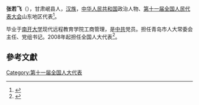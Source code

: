 '''张若飞'''（{{bd|1951年||}}），甘肃岷县人，[[汉族|汉族]]，[[中华人民共和国|中华人民共和国]]政治人物、[[第十一届全国人民代表大会|第十一届全国人民代表大会]]山东地区代表<ref>{{cite web|author=新华网|title=第十一届全国人大代表|url=http://news.xinhuanet.com/ziliao/2008-03/03/content_7708230.htm?node=36628|publisher=新华网|accessdate=2014-01-07|archive-date=2014-01-10|archive-url=https://web.archive.org/web/20140110211415/http://news.xinhuanet.com/ziliao/2008-03/03/content_7708230.htm?node=36628|dead-url=no}}</ref>。

毕业于[[南开大学|南开大学]]现代远程教育学院工商管理，是[[中共|中共]]党员。担任青岛市人大常委会主任、党组书记。2008年起担任全国人大代表<ref>{{cite news|title=全国人大代表信息-张若飞|url=http://210.82.31.1:8084/delegate/viewDelegate.action?dbid=111304|accessdate=2013-04-05|newspaper=全国人大网|archive-url=https://web.archive.org/web/20140424094900/http://www.npc.gov.cn/delegate/viewDelegate.action?dbid=111304|archive-date=2014-04-24|dead-url=yes}}</ref>。


==參考文獻==
{{reflist}}

{{中华人民共和国青岛市正职领导人}}

[[Category:第十一届全国人大代表|Category:第十一届全国人大代表]]
